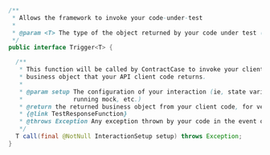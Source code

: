 ```java

/**
 * Allows the framework to invoke your code-under-test
 *
 * @param <T> The type of the object returned by your code under test (eg, your API call)
 */
public interface Trigger<T> {

  /**
   * This function will be called by ContractCase to invoke your client code. You should return the
   * business object that your API client code returns.
   *
   * @param setup The configuration of your interaction (ie, state variables, properties of the
   *              running mock, etc.)
   * @return the returned business object from your client code, for verification by your
   * {@link TestResponseFunction}
   * @throws Exception Any exception thrown by your code in the event of an error
   */
  T call(final @NotNull InteractionSetup setup) throws Exception;
}
```

